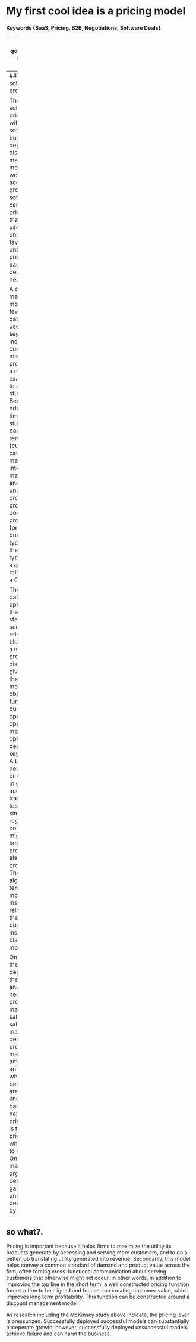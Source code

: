 # My first cool idea is a pricing model

#### Keywords {SaaS, Pricing, B2B, Negotiations, Software Deals}

---
## To set a good price, first understand value.

The problem faced by  B2B software firms is how to gain insight into demand and use that insight to improve price achievement (a.k.a. discounting) successfully such that it improves the overall business.

Every effective modern organization uses software.  Vendors create software so they can sell it to organizations in often complex and unique deals.  Price is the point of connection between organizations and vendors, or generically between supply and demand, that enables an exchange of value.  Of the four main growth levers, pricing is the most levered.  Research by McKinsey demonstrated that a typical S&P 1500 firm can improve profit by 8% by improving price by 1%.  https://www.mckinsey.com/business-functions/marketing-and-sales/our-insights/the-power-of-pricing

Pricing well enables a firm to improve accessibility of its product for various customer segments and to maximize value capture for each segment.  Both of these increase revenue.  Now that we know we want to improve pricing, we need to explore what drives price: value.  In theory, an entity is willing to pay up to the value of the utility received from a thing for that thing.  In practice, the total cost of using software is not limited to paying the vendor, and utility received is distributed and difficult to measure in dollars.


---
## The pricing solution proposed.

The practical solution for pricing better within a B2B software business is deploying a discount management model.  In other words, to accelerate growth, B2B software firms can develop a pricing capability that enables users to understand favorable and unfavorable price ranges for each potential deal instantly or nearly so.

A discount management model requires a few standard data elements to use in segmentation include customer, market, and product.  To use a non-B2B example familiar to all MIDS students, UC Berkeley educates full-time on campus students and part-time remote students (customer), caters to a local market and an international market (market), and offers undergraduate product, master product, and doctorate product (product). B2B busiensses typically retain these three types of data of a generally reliable quality in a CRM tool. 

These types of data and optionally others that that are both statistically and sensibly relevant, will be blended to train a model aimed at predicting good discounts for any given deal within the scope of the model.  Since our objective function is business optimization, as opposed to model optimization, deployability is a key requirement.  A buzz-worthy neural network or random forest might optimize accuracy for a training or testing set, but a simpler tree, regression, or a combination might deliver tangible progress and also be feasibly productionalized.  These simpler algorighms also tend to yield more human insight into relationships in the data (a.k.a. business insights) than do black box models. 

Once designed, the model will be deployed into the existing sales and deal negotiation process, and may be used by sales teams, sales management, deal desks, product groups, marketing among others.  In an environment where the next best alternatives are tribal knowledge and back of the napkin math, the primary purpose is to guide pricing when and where it matters to alter behavior.  Once deployed, many organizations benefit by gaining a deeper understanding of demand faced by the firm.

---
## so what?.

Pricing is important because it helps firms to maximize the utility its products generate by accessing and serving more customers, and to do a better job translating utility generated into revenue.  Secondarily, this model helps convey a common standard of demand and product value across the firm, often forcing cross-functional communication about serving customers that otherwise might not occur.  In other words, in addition to improving the top line in the short term, a well constructed pricing function forces a firm to be aligned and focused on creating customer value, which improves long term profitability.  This function can be constructed around a discount management model.

As research including the McKinsey study above indicate, the pricing lever is pressurized.  Successfully deployed successful models can substantially acceperate growth, however, successfully deployed unsuccessful models achieve failure and can harm the business.  
